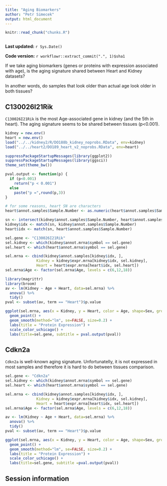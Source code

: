 ```yaml
---
title: "Aging Biomarkers"
author: "Petr Simecek"
output: html_document
---
```


```r
knitr::read_chunk("chunks.R")
```

```r
```

**Last updated:** `r Sys.Date()`

**Code version:** `r workflowr::extract_commit(".", 1)$sha1`

If we take aging biomarkers (genes or proteins with expression associated with age), is the aging signature shared between Heart and Kidney datasets? 

In another words, do samples that look older than actual age look older in both tissues?

## C130026I21Rik

`C130026I21Rik` is the most Age-associated gene in kidney (and the 5th in heart). The aging signature seems to be shared between tissues (p<0.001). 

```r
kidney = new.env()
heart = new.env()
load("../../kidney2/R/DO188b_kidney_noprobs.RData", env=kidney)
load("../../heart2/DO189_heart_v2_noprobs.RData", env=heart)

suppressPackageStartupMessages(library(ggplot2))
suppressPackageStartupMessages(library(ggsci))
theme_set(theme_bw())

pval.output <- function(p) {
  if (p<0.001) 
    return("p < 0.001") 
  else 
    paste("p =",round(p,3))
}

# for some reasons, heart SN are characters
heart$annot.samples$Sample.Number <- as.numeric(heart$annot.samples$Sample.Number)

sn <- intersect(kidney$annot.samples$Sample.Number, heart$annot.samples$Sample.Number)
kidney$idx <- match(sn, kidney$annot.samples$Sample.Number)
heart$idx <- match(sn, heart$annot.samples$Sample.Number)

sel.gene <- "C130026I21Rik"
sel.kidney <- which(kidney$annot.mrna$symbol == sel.gene)
sel.heart <- which(heart$annot.mrna$symbol == sel.gene)

sel.mrna <- cbind(kidney$annot.samples[kidney$idx, ], 
              Kidney = kidney$expr.mrna[kidney$idx, sel.kidney],
              Heart = heart$expr.mrna[heart$idx, sel.heart])
sel.mrna$Age <- factor(sel.mrna$Age, levels = c(6,12,18))

library(magrittr)
library(broom)
av <- lm(Kidney ~ Age + Heart, data=sel.mrna) %>%
  anova() %>%
  tidy() 
pval <- subset(av, term == "Heart")$p.value

ggplot(sel.mrna, aes(x = Kidney, y = Heart, color = Age, shape=Sex, group=Age)) +
  geom_point() +
  geom_smooth(method="lm", se=FALSE, size=0.2) +
  labs(title = "Protein Expression") +
  scale_color_uchicago() + 
  labs(title=sel.gene, subtitle = pval.output(pval))

```


## Cdkn2a

`Cdkn2a` is well-known aging signature. Unfortunatelly, it is not expressed in most samples and therefore it is hard to do between tissues comparison. 

```r
sel.gene <- "Cdkn2a"
sel.kidney <- which(kidney$annot.mrna$symbol == sel.gene)
sel.heart <- which(heart$annot.mrna$symbol == sel.gene)

sel.mrna <- cbind(kidney$annot.samples[kidney$idx, ], 
              Kidney = kidney$expr.mrna[kidney$idx, sel.kidney],
              Heart = heart$expr.mrna[heart$idx, sel.heart])
sel.mrna$Age <- factor(sel.mrna$Age, levels = c(6,12,18))

av <- lm(Kidney ~ Age + Heart, data=sel.mrna) %>%
  anova() %>%
  tidy() 
pval <- subset(av, term == "Heart")$p.value

ggplot(sel.mrna, aes(x = Kidney, y = Heart, color = Age, shape=Sex, group=Age)) +
  geom_point() +
  geom_smooth(method="lm", se=FALSE, size=0.2) +
  labs(title = "Protein Expression") +
  scale_color_uchicago() + 
  labs(title=sel.gene, subtitle =pval.output(pval))

```

## Session information

<!-- Insert the session information into the document -->
```r
```
